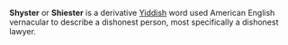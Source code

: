 {{Move_to_Wiktionary}}
{{Cleanup}}
'''Shyster''' or '''Shiester''' is a derivative [[Yiddish]] word used American English vernacular to describe a dishonest person, most specifically a dishonest lawyer.